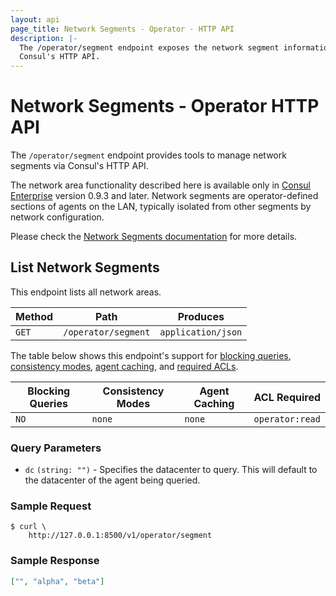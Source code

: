 ```yaml
---
layout: api
page_title: Network Segments - Operator - HTTP API
description: |-
  The /operator/segment endpoint exposes the network segment information via
  Consul's HTTP API.
---
```


# Network Segments - Operator HTTP API

<EnterpriseAlert />

The `/operator/segment` endpoint provides tools to manage network segments via
Consul's HTTP API.

The network area functionality described here is available only in
[Consul Enterprise](https://www.hashicorp.com/products/consul/) version 0.9.3 and
later. Network segments are operator-defined sections of agents on the LAN, typically
isolated from other segments by network configuration.

Please check the [Network Segments documentation](/consul/docs/multi-tenant/network-segment) for more details.

## List Network Segments

This endpoint lists all network areas.

| Method | Path                | Produces           |
| ------ | ------------------- | ------------------ |
| `GET`  | `/operator/segment` | `application/json` |

The table below shows this endpoint's support for
[blocking queries](/consul/api-docs/features/blocking),
[consistency modes](/consul/api-docs/features/consistency),
[agent caching](/consul/api-docs/features/caching), and
[required ACLs](/consul/api-docs/api-structure#authentication).

| Blocking Queries | Consistency Modes | Agent Caching | ACL Required    |
| ---------------- | ----------------- | ------------- | --------------- |
| `NO`             | `none`            | `none`        | `operator:read` |

### Query Parameters

- `dc` `(string: "")` - Specifies the datacenter to query. This will default to
  the datacenter of the agent being queried.

### Sample Request

```shell-session
$ curl \
    http://127.0.0.1:8500/v1/operator/segment
```

### Sample Response

```json
["", "alpha", "beta"]
```
